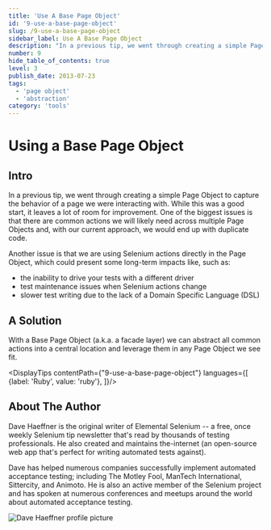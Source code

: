 ```yaml
---
title: 'Use A Base Page Object'
id: '9-use-a-base-page-object'
slug: /9-use-a-base-page-object
sidebar_label: Use A Base Page Object
description: "In a previous tip, we went through creating a simple Page Object to capture the behavior of a page we were interacting with. While this was a good start, it leaves a lot of room for improvement. One of the biggest issues is that there are common actions we will likely need across multiple Page Objects and, with our current approach, we would end up with duplicate code."
number: 9
hide_table_of_contents: true
level: 3
publish_date: 2013-07-23
tags:
  - 'page object'
  - 'abstraction'
category: 'tools'
---
```


# Using a Base Page Object

## Intro

In a previous tip, we went through creating a simple Page Object to capture the behavior of a page we were interacting
with. While this was a good start, it leaves a lot of room for improvement. One of the biggest issues is that there
are common actions we will likely need across multiple Page Objects and, with our current approach, we would end up
with duplicate code.

Another issue is that we are using Selenium actions directly in the Page Object, which could present some long-term
impacts like, such as:
+ the inability to drive your tests with a different driver
+ test maintenance issues when Selenium actions change
+ slower test writing due to the lack of a Domain Specific Language (DSL)

## A Solution

With a Base Page Object (a.k.a. a facade layer) we can abstract all common actions into a central location and
leverage them in any Page Object we see fit.



<DisplayTips contentPath={"9-use-a-base-page-object"} languages={[
    {label: 'Ruby', value: 'ruby'},
]}/>


## About The Author

Dave Haeffner is the original writer of Elemental Selenium -- a free, once weekly Selenium tip newsletter that's read
by thousands of testing professionals. He also created and maintains the-internet (an open-source web app that's
perfect for writing automated tests against).

Dave has helped numerous companies successfully implement automated acceptance testing; including The Motley Fool,
ManTech International, Sittercity, and Animoto. He is also an active member of the Selenium project and has spoken
at numerous conferences and meetups around the world about automated acceptance testing.

![Dave Haeffner profile picture](/img/authors/dave-haeffner.jpeg#author-img 'a title')

